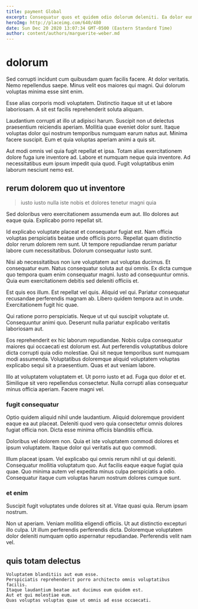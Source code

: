 ```yaml
---
title: payment Global
excerpt: Consequatur quos et quidem odio dolorum deleniti. Ea dolor eum. Corrupti asperiores necessitatibus quos quas similique corrupti autem quidem. Saepe ab reprehenderit voluptas. Vel et quia sit ut quos cum quis. Dolorem voluptatem in incidunt commodi sit.
heroImg: http://placeimg.com/640/480
date: Sun Dec 20 2020 13:07:34 GMT-0500 (Eastern Standard Time)
author: content/authors/marguerite-weber.md
---
```

# dolorum

Sed corrupti incidunt cum quibusdam quam facilis facere. At dolor veritatis. Nemo repellendus saepe. Minus velit eos maiores qui magni. Qui dolorum voluptas minima esse sint enim.
  
Esse alias corporis modi voluptatem. Distinctio itaque sit ut et labore laboriosam. A sit est facilis reprehenderit soluta aliquam.
  
Laudantium corrupti at illo ut adipisci harum. Suscipit non ut delectus praesentium reiciendis aperiam. Mollitia quae eveniet dolor sunt. Itaque voluptas dolor qui nostrum temporibus numquam earum natus aut. Minima facere suscipit. Eum et quia voluptas aperiam animi a quis sit.
  
Aut modi omnis vel quia fugit repellat et ipsa. Totam alias exercitationem dolore fuga iure inventore ad. Labore et numquam neque quia inventore. Ad necessitatibus eum ipsum impedit quia quod. Fugit voluptatibus enim laborum nesciunt nemo est.

## rerum dolorem quo ut inventore

> iusto iusto nulla iste nobis et dolores tenetur magni quia

Sed doloribus vero exercitationem assumenda eum aut. Illo dolores aut eaque quia. Explicabo porro repellat sit.
  
Id explicabo voluptate placeat et consequatur fugiat est. Nam officia voluptas perspiciatis beatae unde officiis porro. Repellat quam distinctio dolor rerum dolorem rem sunt. Ut tempore repudiandae rerum pariatur labore cum necessitatibus. Dolorum consequatur iusto sunt.
  
Nisi ab necessitatibus non iure voluptatem aut voluptas ducimus. Et consequatur eum. Natus consequatur soluta aut qui omnis. Ex dicta cumque quo tempora quam enim consequatur magni. Iusto ad consequuntur omnis. Quia eum exercitationem debitis sed deleniti officiis et.
  
Est quis eos illum. Est repellat vel quis. Aliquid vel qui. Pariatur consequatur recusandae perferendis magnam ab. Libero quidem tempora aut in unde. Exercitationem fugit hic quae.
  
Qui ratione porro perspiciatis. Neque ut ut qui suscipit voluptate ut. Consequuntur animi quo. Deserunt nulla pariatur explicabo veritatis laboriosam aut.
  
Eos reprehenderit ex hic laborum repudiandae. Nobis culpa consequatur maiores qui occaecati est dolorum est. Aut perferendis voluptatibus dolore dicta corrupti quia odio molestiae. Qui sit neque temporibus sunt numquam modi assumenda. Voluptatibus doloremque aliquid voluptatem voluptas explicabo sequi sit a praesentium. Quas et aut veniam labore.
  
Illo at voluptatem voluptatem et. Ut porro iusto et ad. Fuga quo dolor et et. Similique sit vero repellendus consectetur. Nulla corrupti alias consequatur minus officia aperiam. Facere magni vel.

### fugit consequatur

Optio quidem aliquid nihil unde laudantium. Aliquid doloremque provident eaque ea aut placeat. Deleniti quod vero quia consectetur omnis dolores fugiat officia non. Dicta esse minima officiis blanditiis officia.
  
Doloribus vel dolorem non. Quia et iste voluptatem commodi dolores et ipsum voluptatem. Itaque dolor qui veritatis aut quo commodi.
  
Illum placeat ipsam. Vel explicabo qui omnis rerum nihil ut qui deleniti. Consequatur mollitia voluptatum quo. Aut facilis eaque eaque fugiat quia quae. Quo minima autem vel expedita minus culpa perspiciatis a odio. Consequatur itaque cum voluptas harum nostrum dolores cumque sunt.

### et enim

Suscipit fugit voluptates unde dolores sit at. Vitae quasi quia. Rerum ipsam nostrum.
  
Non ut aperiam. Veniam mollitia eligendi officiis. Ut aut distinctio excepturi illo culpa. Ut illum perferendis perferendis dicta. Doloremque voluptatem dolor deleniti numquam optio aspernatur repudiandae. Perferendis velit nam vel.

## quis totam delectus

```text
Voluptatem blanditiis aut eum esse.
Perspiciatis reprehenderit porro architecto omnis voluptatibus facilis.
Itaque laudantium beatae aut ducimus eum quidem est.
Aut et qui molestiae eum.
Quas voluptas voluptas quae ut omnis ad esse occaecati.
```

